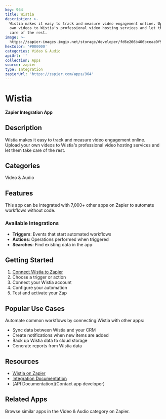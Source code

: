 ```yaml
---
key: 964
title: Wistia
description: >-
  Wistia makes it easy to track and measure video engagement online. Upload your
  own videos to Wistia's professional video hosting services and let them take
  care of the rest.
image: >-
  https://zapier-images.imgix.net/storage/developer/fd6e266b406bceaa0f9cfa626853aebb.png?auto=format%2Ccompress&ixlib=python-3.0.0&q=50
hexColor: '#000000'
categories: Video & Audio
apiUrl: ''
collection: Apps
source: zapier
type: Integration
zapierUrl: 'https://zapier.com/apps/964'
---
```

# Wistia

**Zapier Integration App**

## Description

Wistia makes it easy to track and measure video engagement online. Upload your own videos to Wistia's professional video hosting services and let them take care of the rest.

## Categories

Video & Audio

## Features

This app can be integrated with 7,000+ other apps on Zapier to automate workflows without code.

### Available Integrations

- **Triggers**: Events that start automated workflows
- **Actions**: Operations performed when triggered
- **Searches**: Find existing data in the app

## Getting Started

1. [Connect Wistia to Zapier](https://zapier.com/apps/964)
2. Choose a trigger or action
3. Connect your Wistia account
4. Configure your automation
5. Test and activate your Zap

## Popular Use Cases

Automate common workflows by connecting Wistia with other apps:

- Sync data between Wistia and your CRM
- Create notifications when new items are added
- Back up Wistia data to cloud storage
- Generate reports from Wistia data

## Resources

- [Wistia on Zapier](https://zapier.com/apps/964)
- [Integration Documentation](https://zapier.com/apps/964/integrations)
- [API Documentation](Contact app developer)

## Related Apps

Browse similar apps in the Video & Audio category on Zapier.
